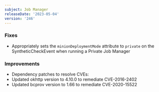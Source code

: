 ```yaml
---
subject: Job Manager
releaseDate: '2023-05-04'
version: '246'
---
```


### Fixes

* Appropriately sets the `minionDeploymentMode` attribute to `private` on the SyntheticCheckEvent when running a Private Job Manager

### Improvements

* Dependency patches to resolve CVEs:
* Updated okhttp version to 4.10.0 to remediate CVE-2016-2402
* Updated bcprov version to 1.66 to remediate CVE-2020-15522

